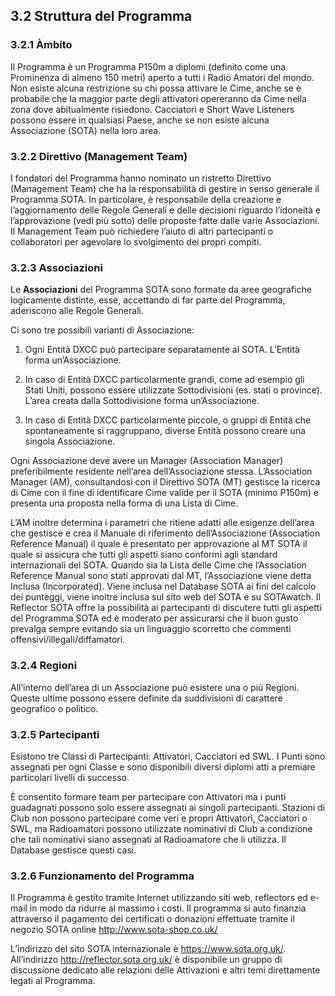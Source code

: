 ## 3.2 Struttura del Programma

### 3.2.1 Àmbito

Il Programma è un Programma P150m a diplomi (definito come una Prominenza di almeno 150 metri) aperto a tutti i Radio Amatori del mondo. Non esiste alcuna restrizione su chi possa attivare le Cime, anche se è probabile che la maggior parte degli attivatori opereranno da Cime nella zona dove abitualmente risiedono. Cacciatori e Short Wave Listeners possono essere in qualsiasi Paese, anche se non esiste alcuna Associazione (SOTA) nella loro area.


### 3.2.2 Direttivo (Management Team)

I fondatori del Programma hanno nominato un ristretto Direttivo (Management Team) che ha la responsabilità di gestire in senso generale il Programma SOTA. In particolare, è responsabile della creazione e l'aggiornamento delle Regole Generali e delle decisioni riguardo l'idoneità e l'approvazione (vedi più sotto) delle proposte fatte dalle varie Associazioni. Il Management Team può richiedere l'aiuto di altri partecipanti o collaboratori per agevolare lo svolgimento dei propri compiti.

### 3.2.3 Associazioni

Le **Associazioni** del Programma SOTA sono formate da aree geografiche logicamente distinte, esse, accettando di far parte del Programma, aderiscono alle Regole Generali.

Ci sono tre possibili varianti di Associazione:

1. Ogni Entità DXCC può partecipare separatamente al SOTA. L'Entità forma un'Associazione.

2. In caso di Entità DXCC particolarmente grandi, come ad esempio gli Stati Uniti, possono essere utilizzate Sottodivisioni (es. stati o province). L'area creata dalla Sottodivisione forma un'Associazione.

3. In caso di Entità DXCC particolarmente piccole, o gruppi di Entità che spontaneamente si raggruppano, diverse Entità possono creare una singola Associazione.

Ogni Associazione deve avere un Manager (Association Manager) preferibilmente residente nell'area dell'Associazione stessa. L'Association Manager (AM), consultandosi con il Direttivo SOTA (MT) gestisce la ricerca di Cime con il fine di identificare Cime valide per il SOTA (minimo P150m) e presenta  una proposta nella forma di una Lista di Cime.

L'AM inoltre determina i parametri che ritiene adatti alle esigenze dell'area che gestisce e crea il Manuale di riferimento dell'Associazione (Association Reference Manual) il quale è presentato per approvazione al MT SOTA il quale si assicura che tutti gli aspetti siano conformi agli standard internazionali del SOTA. Quando sia la Lista delle Cime che l'Association Reference Manual sono stati approvati dal MT, l'Associazione viene detta Inclusa (Incorporated). Viene inclusa nel Database SOTA ai fini del calcolo dei punteggi, viene inoltre inclusa sul sito web del SOTA e su SOTAwatch. Il Reflector SOTA offre la possibilità ai partecipanti di discutere tutti gli aspetti del Programma SOTA ed è moderato per assicurarsi che il buon gusto prevalga sempre evitando sia un linguaggio scorretto che commenti offensivi/illegali/diffamatori.

### 3.2.4 Regioni

All'interno dell'area di un Associazione può esistere una o più Regioni. Queste ultime possono essere definite da suddivisioni di carattere geografico o politico.

### 3.2.5 Partecipanti

Esistono tre Classi di Partecipanti: Attivatori, Cacciatori ed SWL. I Punti sono assegnati per ogni Classe e sono disponibili diversi diplomi atti a premiare particolari livelli di successo.

È consentito formare team per partecipare con Attivatori ma i punti guadagnati possono solo essere assegnati ai singoli partecipanti. Stazioni di Club non possono partecipare come veri e propri Attivatori, Cacciatori o SWL, ma Radioamatori possono utilizzate nominativi di Club a condizione che tali nominativi siano assegnati al Radioamatore che li utilizza. Il Database gestisce questi casi.

### 3.2.6 Funzionamento del Programma

Il Programma è gestito tramite Internet utilizzando siti web, reflectors ed e-mail in modo da ridurre al massimo i costi. Il programma si auto finanzia attraverso il pagamento dei certificati o donazioni effettuate tramite il negozio SOTA online [http://www.sota-shop.co.uk/](http://www.sota-shop.co.uk/)

L'indirizzo del sito SOTA internazionale è [https://www.sota.org.uk/](https://www.sota.org.uk/). All'indirizzo [http://reflector.sota.org.uk/](http://reflector.sota.org.uk/) è disponibile un gruppo di discussione dedicato alle relazioni delle Attivazioni e altri temi direttamente legati al Programma.

